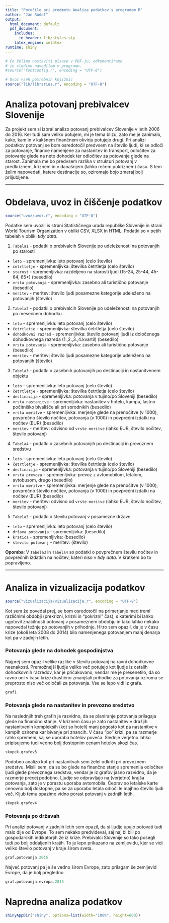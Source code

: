 ```yaml
---
title: "Poročilo pri predmetu Analiza podatkov s programom R"
author: "Jan Rudof"
output:
  html_document: default
  pdf_document:
    includes:
      in_header: lib/styles.sty
    latex_engine: xelatex
runtime: shiny
---
```


```r
# Če želimo nastaviti pisave v PDF-ju, odkomentiramo
# in sledimo navodilom v programu.
#source("fontconfig.r", encoding = "UTF-8")

# Uvoz vseh potrebnih knjižnic
source("lib/libraries.r", encoding = "UTF-8")
```

# Analiza potovanj prebivalcev Slovenije


Za projekt sem si izbral analizo potovanj prebivalcev Slovenije v letih 2006 do 2016. Ker tudi sam veliko potujem, mi je tema blizu, zato me je zanimalo, kako, kam in v kakšnem finančnem okvirju potujejo drugi. Pri analizi podatkov potovanj se bom osredotočil predvsem na število ljudi, ki se odloči za potovanje, finance namenjene za nastanitev in transport, odločitev za potovanje glede na neto dohodek ter odločitev za potovanje glede na starost.
Zanimala me bo predvsem razlika v strukturi potovanj v predkriznem, kriznem in v današnjem (lahko rečem pokriznem) času. S tem želim napovedati, katere destinacije so, oziromajo bojo zmeraj bolj priljubljene.

***

# Obdelava, uvoz in čiščenje podatkov

```r
source("uvoz/uvoz.r", encoding = "UTF-8")
```


Podatke sem uvozil is strani Statističnega urada republike Slovenije in strani World Tourism Organization v obliki CSV, XLSX in HTML. Podatki so v petih tabelah v obliki *tidy data*.

1. `Tabela1` - podatki o prebivalcih Slovenije po udeleženosti na potovanjih po starosti
  - `leto` - spremenljivka: leto potovanj (celo število)
  - `četrtletje` - spremenljivka: številka četrtletja (celo število)
  - `starost` - spremenljivka: razdeljeno na starosti ljudi (15-24, 25-44, 45-64, 65+) (besedilo)
  - `vrsta potovanja` - spremenljivka: zasebno ali turistično potovanje (besedilo)
  - `meritev` - meritev: število ljudi posamezne kategorije udeleženo na potovanjih (število)


2. `Tabela2` - podatki o prebivalcih Slovenije po udeleženosti na potovanjih po mesečnem dohodku
  - `leto` - spremenljivka: leto potovanj (celo število)
  - `četrtletje` - spremenljivka: številka četrtletja (celo število)
  - `dohodkovni razred` - spremenljivka: število potovanj ljudi iz določenega dohodkovnega razreda (1.,2.,3.,4.kvartil) (besedilo)
  - `vrsta potovanja` - spremenljivka: zasebno ali turistično potovanje (besedilo)
  - `meritev` - meritev: število ljudi posamezne kategorije udeleženo na potovanjih (število)
  

3. `Tabela3` - podatki o zasebnih potovanjih po destinaciji in nastanitvenem objektu
  - `leto` - spremenljivka: leto potovanj (celo število)
  - `četrtletje` - spremenljivka: številka četrtletja (celo število)
  - `destinacija` - spremenljivka: potovanja v tujino/po Sloveniji (besedilo)
  - `vrsta nastanitve` - spremenljivka: nastanitev v hotelu, kampu, lastno počitniško bivališče ali pri sorodnikih (besedilo)
  - `vrsta meritve` - spremenljivka: merjenje glede na prenočitve (v 1000), povprečno število nočitev, potovanja (v 1000) in povprečni izdatki na nočitev (EUR) (besedilo)
  - `meritev` - meritev: odvisno od `vrste meritve` (lahko EUR, število nočitev, število potovanj)
  

4. `Tabela4` - podatki o zasebnih potovanjih po destinaciji in prevoznem sredstvu  
  - `leto` - spremenljivka: leto potovanj (celo število)
  - `četrtletje` - spremenljivka: številka četrtletja (celo število)
  - `destinacija` - spremenljivka: potovanja v tujino/po Sloveniji (besedilo)
  - `vrsta prevoza` - spremenljivka: prevoz z avtomobilom, letalom, avtobusom, drugo (besedilo)
  - `vrsta meritve` - spremenljivka: merjenje glede na prenočitve (v 1000), povprečno število nočitev, potovanja (v 1000) in povprečni izdatki na nočitev (EUR) (besedilo)
  - `meritev` - meritev: odvisno od `vrste meritve` (lahko EUR, število nočitev, število potovanj)


5. `Tabela5` - podatki o številu potovanj v posamezne države
  - `leto` - spremenljivka: leto potovanj (celo število)
  - `država potovanja` - spremenljivka: (besedilo)
  - `kratica` - spremenljivka: (besedilo)
  - `število potovanj` - meritev: (število)


**Opomba**: V `Tabela3` in `Tabela4` so podatki o povprečnem številu nočitev in povprečnih izdatkih na nočitev, kateri niso v *tidy data*. V kratkem bo to popravljeno. 


***

# Analiza in vizualizacija podatkov

```r
source("vizualizacija/vizualizacija.r", encoding = "UTF-8")
```

Kot sem že povedal prej, se bom osredotočil na primerjanje med tremi različnimi obdobji (prekrizni, krizni in "pokrizni" čas), s katerimi bi lahko ugotovil značilnosti potovanj v posameznem obdobju in tako lahko nekako napovedal težnje po potovanjih v prihodnje. Hitro sem opazil, da je v času krize (okoli leta 2008 do 2014) bilo namenjenega potovanjem manj denarja kot pa v zadnjih letih.

### Potovanja glede na dohodek gospodinjstva

Najprej sem opazil velike razlike v številu potovanj na ravni dohodkovne neenakosti. Premožnejši ljudje veliko več potujejo kot ljudje iz ostalih dohodkovnih razredov, kar je pričakovano, vendar me je presenetilo, da so ravno oni v času krize drastično zmanjšali prihodke za potovanja oziroma se preprosto niso več odločali za potovanja. Vse se lepo vidi iz grafa.

```r
graf1
```

### Potovanja glede na nastanitev in prevozno sredstvo 

Na naslednjih treh grafih je razvidno, da se planiranje potovanja prilagaja glede na finančno stanje. V kriznem času je zato nastanitev v dražjih nastanitvenih kompleksih (kot so hoteli) manj pogosto kot pa nastanitve v kampih oziroma kar bivanje pri znancih. V času "po" krizi, pa se razmerje rahlo spremeni, saj se uporaba hotelov poveča. Slednje verjetno lahko pripisujemo tudi vedno bolj dostopnim cenam hotelov skozi čas.

```r
skupek.grafov3
```

Podobno analizo kot pri nastanitvah sem želel odkriti pri prevoznem sredstvu. Mislil sem, da se bo glede na finančno stanje spremenila odločitev ljudi glede prevoznega sredstva, vendar je iz grafov jasno razvidno, da je razmerje precej podobno. Ljudje se odpravljajo na (verjetno) krajša potovanja, zato je v porastu uporaba avtomobila. Čeprav so letalske karte cenovno bolj dostopne, pa se za uporabo letala odloči le majhno število ljudi več. Kljub temu opazimo vidno porast potovanj v zadnjih letih.

```r
skupek.grafov4
```

### Potovanja po državah

Pri analizi potovanj v zadnjih letih sem opazil, da si ljudje upajo potovati tudi malo dlje od Evrope. To sem nekako predvideval, saj naj bi bili po gospodarskih indikatorjih že iz krize. Prebivalci Slovenije so tako posegli tudi po bolj oddaljenih krajih. To je lepo prikazano na zemljevidu, kjer se vidi veliko število potovanj v kraje širom sveta.


```r
graf.potovanja.2015
```

Največ potovanj pa je še vedno širom Evrope, zato prilagam še zemljevid Evrope, da je bolj pregledno.

```r
graf.potovanja.evropa.2015
```

# Napredna analiza podatkov


```r
shinyAppDir("shiny", options=list(width="100%", height=600))
```








